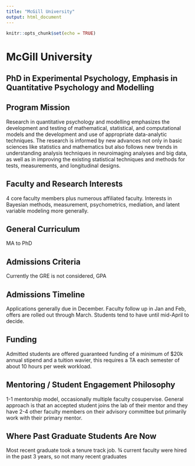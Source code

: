 ---
title: "McGill University"
output: html_document
---

```{r setup, include=FALSE}
knitr::opts_chunk$set(echo = TRUE)
```
# McGill University {-}

## PhD in Experimental Psychology, Emphasis in Quantitative Psychology and Modelling  {-}

## Program Mission  {-}
Research in quantitative psychology and modelling emphasizes the development and testing of mathematical, statistical, and computational models and the development and use of appropriate data-analytic techniques. The research is informed by new advances not only in basic sciences like statistics and mathematics but also follows new trends in understanding analysis techniques in neuroimaging analyses and big data, as well as in improving the existing statistical techniques and methods for tests, measurements, and longitudinal designs.



## Faculty and Research Interests  {-}
4 core faculty members plus numerous affiliated faculty. Interests in Bayesian methods, measurement, psychometrics, mediation, and latent variable modeling more generally.



## General Curriculum  {-}
MA to PhD


## Admissions Criteria  {-}
Currently the GRE is not considered, GPA

## Admissions Timeline  {-}
Applications generally due in December. Faculty follow up in Jan and Feb, offers are rolled out through March. Students tend to have until mid-April to decide.


## Funding  {-}
Admitted students are offered guaranteed funding of a minimum of $20k annual stipend and a tuition wavier, this requires a TA each semester of about 10 hours per week workload.


## Mentoring / Student Engagement Philosophy  {-}
1-1 mentorship model, occasionally multiple faculty cosupervise. General approach is that an accepted student joins the lab of their mentor and they have 2-4 other faculty members on their advisory committee but primarily work with their primary mentor.

## Where Past Graduate Students Are Now  {-}
Most recent graduate took a tenure track job. ¾ current faculty were hired in the past 3 years, so not many recent graduates
